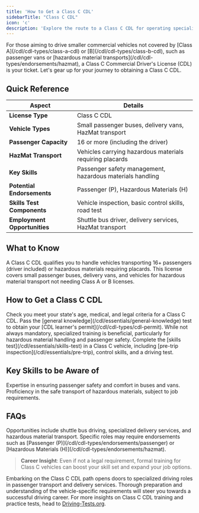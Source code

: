 ```yaml
---
title: 'How to Get a Class C CDL'
sidebarTitle: "Class C CDL"
icon: 'c'
description: 'Explore the route to a Class C CDL for operating specialized vehicles like passenger vans and small HazMat transports, essential for specific driving roles.'
---
```

<Snippet file="andrei.mdx" />
For those aiming to drive smaller commercial vehicles not covered by [Class A](/cdl/cdl-types/class-a-cdl) or [B](/cdl/cdl-types/class-b-cdl), such as passenger vans or [hazardous material transports](/cdl/cdl-types/endorsements/hazmat), a Class C Commercial Driver's License (CDL) is your ticket. Let's gear up for your journey to obtaining a Class C CDL.

<Snippet file="class-c-diagram.mdx" />

## Quick Reference

| **Aspect** | **Details** |
|------------|-------------|
| **License Type** | Class C CDL |
| **Vehicle Types** | Small passenger buses, delivery vans, HazMat transport |
| **Passenger Capacity** | 16 or more (including the driver) |
| **HazMat Transport** | Vehicles carrying hazardous materials requiring placards |
| **Key Skills** | Passenger safety management, hazardous materials handling |
| **Potential Endorsements** | Passenger (P), Hazardous Materials (H) |
| **Skills Test Components** | Vehicle inspection, basic control skills, road test |
| **Employment Opportunities** | Shuttle bus driver, delivery services, HazMat transport |

## What to Know

<AccordionGroup>
  <Accordion title="Defining Class C CDL">
    A Class C CDL qualifies you to handle vehicles transporting 16+ passengers (driver included) or hazardous materials requiring placards.
  </Accordion>

  <Accordion title="Common Vehicles for Class C">
    This license covers small passenger buses, delivery vans, and vehicles for hazardous material transport not needing Class A or B licenses.
  </Accordion>
</AccordionGroup>

## How to Get a Class C CDL

<Steps>
  <Step title="Verify Your Eligibility">
    Check you meet your state's age, medical, and legal criteria for a Class C CDL.
  </Step>

  <Step title="Acquire a Learner's Permit">
    Pass the [general knowledge](/cdl/essentials/general-knowledge) test to obtain your [CDL learner's permit](/cdl/cdl-types/cdl-permit).
  </Step>

  <Step title="Engage in Specialized Training">
    While not always mandatory, specialized training is beneficial, particularly for hazardous material handling and passenger safety.
  </Step>

  <Step title="Pass the Skills Test">
    Complete the [skills test](/cdl/essentials/skills-test) in a Class C vehicle, including [pre-trip inspection](/cdl/essentials/pre-trip), control skills, and a driving test.
  </Step>
</Steps>

## Key Skills to be Aware of

<CardGroup cols={2}>
  <Card title="Passenger Management" icon="users">
    Expertise in ensuring passenger safety and comfort in buses and vans.
  </Card>

  <Card title="HazMat Handling" icon="biohazard">
    Proficiency in the safe transport of hazardous materials, subject to job requirements.
  </Card>
</CardGroup>

## FAQs

<AccordionGroup>
  <Accordion title="Career Opportunities">
    Opportunities include shuttle bus driving, specialized delivery services, and hazardous material transport.
  </Accordion>

  <Accordion title="Need for Additional Endorsements">
    Specific roles may require endorsements such as [Passenger (P)](/cdl/cdl-types/endorsements/passenger) or [Hazardous Materials (H)](/cdl/cdl-types/endorsements/hazmat).
  </Accordion>
</AccordionGroup>

> **Career Insight**: Even if not a legal requirement, formal training for Class C vehicles can boost your skill set and expand your job options.

Embarking on the Class C CDL path opens doors to specialized driving roles in passenger transport and delivery services. Thorough preparation and understanding of the vehicle-specific requirements will steer you towards a successful driving career. For more insights on Class C CDL training and practice tests, head to [Driving-Tests.org](https://driving-tests.org).

<Snippet file="cdl-premium.mdx" />
